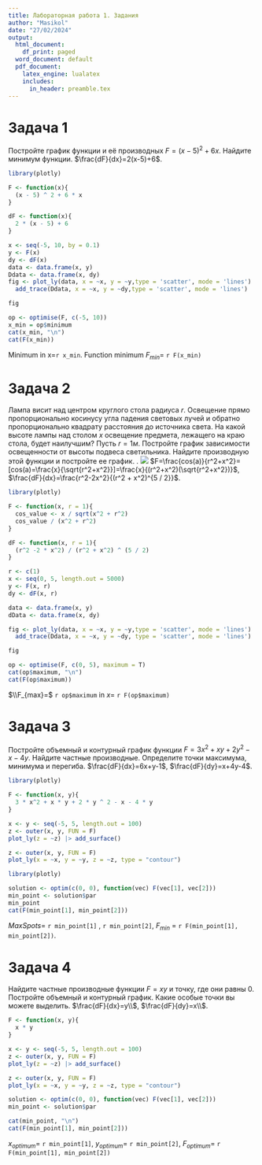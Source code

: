 ```yaml
---
title: Лабораторная работа 1. Задания
author: "Masikol"
date: "27/02/2024"
output:
  html_document:
    df_print: paged
  word_document: default
  pdf_document:
    latex_engine: lualatex
    includes:
      in_header: preamble.tex
---
```


# Задача 1

Постройте график функции и её производных $F=(x-5)^2+6x$. Найдите минимум функции. $\frac{dF}{dx}=2(x-5)+6$.

```r
library(plotly) 

F <- function(x){
  (x - 5) ^ 2 + 6 * x
}

dF <- function(x){
  2 * (x - 5) + 6
}

x <- seq(-5, 10, by = 0.1)
y <- F(x)
dy <- dF(x)
data <- data.frame(x, y)
Ddata <- data.frame(x, dy)
fig <- plot_ly(data, x = ~x, y = ~y,type = 'scatter', mode = 'lines') |>
  add_trace(Ddata, x = ~x, y = ~dy,type = 'scatter', mode = 'lines')

fig
```

```r
op <- optimise(F, c(-5, 10))
x_min = op$minimum
cat(x_min, "\n")
cat(F(x_min))
```

Minimum in x=`r x_min`. Function minimum $F_{min}=$ `r F(x_min)`

# Задача 2

Лампа висит над центром круглого стола радиуса $r$. Освещение прямо пропорционально косинусу угла падения световых лучей и обратно пропорционально квадрату расстояния до источника света. На какой высоте лампы над столом $x$ освещение предмета, лежащего на краю стола, будет наилучшим? Пусть $r=1 м.$ Постройте график зависимости освещенности от высоты подвеса светильника. Найдите производную этой функции и постройте ее график. . ![](Img1.png) $F=\frac{cos(a)}{r^2+x^2}=[cos(a)=\frac{x}{\sqrt{r^2+x^2}}]=\frac{x}{(r^2+x^2)(\sqrt{r^2+x^2})}$, $\frac{dF}{dx}=\frac{r^2-2x^2}{(r^2 + x^2)^{5 / 2}}$.

```r
library(plotly) 

F <- function(x, r = 1){
  cos_value <- x / sqrt(x^2 + r^2)
  cos_value / (x^2 + r^2)
}

dF <- function(x, r = 1){
  (r^2 -2 * x^2) / (r^2 + x^2) ^ (5 / 2)
}

r <- c(1)
x <- seq(0, 5, length.out = 5000)
y <- F(x, r)
dy <- dF(x, r)

data <- data.frame(x, y)
dData <- data.frame(x, dy)

fig <- plot_ly(data, x = ~x, y = ~y,type = 'scatter', mode = 'lines') |> 
  add_trace(Ddata, x = ~x, y = ~dy, type = 'scatter', mode = 'lines')

fig
```

```r
op <- optimise(F, c(0, 5), maximum = T)
cat(op$maximum, "\n")
cat(F(op$maximum))
```

$\\F_{max}=$ `r op$maximum` in $x =$ `r F(op$maximum)`

# Задача 3

Постройте объемный и контурный график функции $F=3x^2+xy+2y^2-x-4y$. Найдите частные производные. Определите точки максимума, минимума и перегиба. $\frac{dF}{dx}=6x+y-1$, $\frac{dF}{dy}=x+4y-4$.

```r
library(plotly) 

F <- function(x, y){
  3 * x^2 + x * y + 2 * y ^ 2 - x - 4 * y
}

x <- y <- seq(-5, 5, length.out = 100)
z <- outer(x, y, FUN = F)
plot_ly(z = ~z) |> add_surface()
```

```r

z <- outer(x, y, FUN = F)
plot_ly(x = ~x, y = ~y, z = ~z, type = "contour")
```

```r
library(plotly) 

solution <- optim(c(0, 0), function(vec) F(vec[1], vec[2]))
min_point <- solution$par
min_point
cat(F(min_point[1], min_point[2]))
```

$MaxSpots=$ `r min_point[1]` , `r min_point[2]`, $F_{min}$ = `r F(min_point[1], min_point[2])`.

# Задача 4

Найдите частные производные функции $F=xy$ и точку, где они равны 0. Постройте объемный и контурный график. Какие особые точки вы можете выделить. $\frac{dF}{dx}=y\\$, $\frac{dF}{dy}=x\\$.

```r
F <- function(x, y){
  x * y
}

x <- y <- seq(-5, 5, length.out = 100)
z <- outer(x, y, FUN = F)
plot_ly(z = ~z) |> add_surface()
```

```r
z <- outer(x, y, FUN = F)
plot_ly(x = ~x, y = ~y, z = ~z, type = "contour")
```

```r
solution <- optim(c(0, 0), function(vec) F(vec[1], vec[2]))
min_point <- solution$par
```

```r
cat(min_point, "\n")
cat(F(min_point[1], min_point[2]))
```

$x_{optimum}=$ `r min_point[1]`, $y_{optimum}=$ `r min_point[2]`, $F_{optimum}=$ `r F(min_point[1], min_point[2])`
